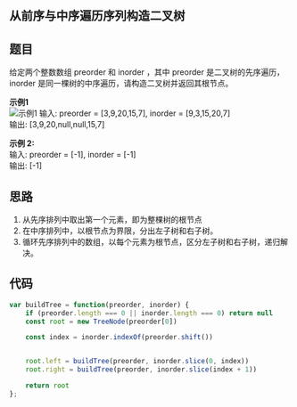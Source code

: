 ##  从前序与中序遍历序列构造二叉树
<TitleMsg
    link='https://leetcode.cn/problems/construct-binary-tree-from-preorder-and-inorder-traversal/description/'
    level='middle'
    title='No.105 从前序与中序遍历序列构造二叉树'
/>


## 题目
给定两个整数数组 preorder 和 inorder ，其中 preorder 是二叉树的先序遍历， inorder 是同一棵树的中序遍历，请构造二叉树并返回其根节点。

**示例1**  
![示例1](https://assets.leetcode.com/uploads/2021/02/19/tree.jpg)
输入: preorder = [3,9,20,15,7], inorder = [9,3,15,20,7]  
输出: [3,9,20,null,null,15,7]  

**示例 2:**  
输入: preorder = [-1], inorder = [-1]  
输出: [-1]  


## 思路
1. 从先序排列中取出第一个元素，即为整棵树的根节点
2. 在中序排列中，以根节点为界限，分出左子树和右子树。
3. 循环先序排列中的数组，以每个元素为根节点，区分左子树和右子树，递归解决。


## 代码
```javascript
var buildTree = function(preorder, inorder) {
    if (preorder.length === 0 || inorder.length === 0) return null
    const root = new TreeNode(preorder[0])

    const index = inorder.indexOf(preorder.shift())


    root.left = buildTree(preorder, inorder.slice(0, index))
    root.right = buildTree(preorder, inorder.slice(index + 1))

    return root
};

```